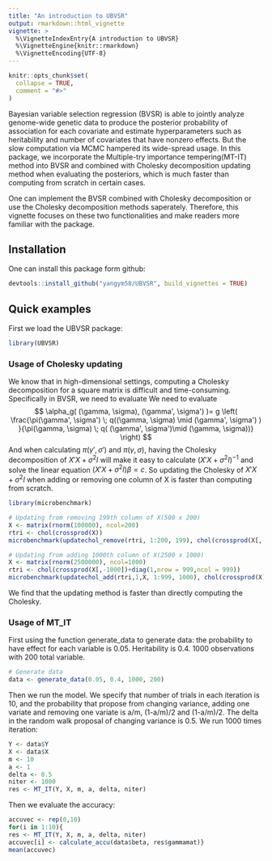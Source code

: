 ```yaml
---
title: "An introduction to UBVSR"
output: rmarkdown::html_vignette
vignette: >
  %\VignetteIndexEntry{A introduction to UBVSR}
  %\VignetteEngine{knitr::rmarkdown}
  %\VignetteEncoding{UTF-8}
---
```


```r
knitr::opts_chunk$set(
  collapse = TRUE,
  comment = "#>"
)
```

Bayesian variable selection regression (BVSR) is able to jointly analyze genome-wide genetic data to produce the posterior probability of association for each covariate and estimate hyperparameters such as heritability and number of covariates that have nonzero effects. But the slow computation via MCMC hampered its wide-spread usage. In this package, we incorporate the Multiple-try importance tempering(MT-IT) method into BVSR and combined with Cholesky decomposition updating method when evaluating the posteriors, which is much faster than computing from scratch in certain cases.

One can implement the BVSR combined with Cholesky decomposition or use the Cholesky decomposition methods saperately. Therefore, this vignette focuses on these two functionalities and make readers more familiar with the package.

## Installation
One can install this package form github:
```r
devtools::install_github("yangym58/UBVSR", build_vignettes = TRUE)
```

## Quick examples
First we load the UBVSR package:
```r
library(UBVSR)
```

### Usage of Cholesky updating
We know that in high-dimensional settings, computing a Cholesky decomposition for a square matrix is difficult and time-consuming. Specifically in BVSR, we need to evaluate 
We need to evaluate 
$$
     \alpha_g( (\gamma, \sigma), (\gamma', \sigma') )= g \left(  \frac{\pi(\gamma', \sigma') \; q((\gamma, \sigma) \mid (\gamma', \sigma') ) }{\pi(\gamma, \sigma) \; q( (\gamma', \sigma')\mid (\gamma, \sigma))} \right)
$$
And when calculating $\pi(\gamma', \sigma')$ and $\pi(\gamma, \sigma)$, having the Cholesky decomposition of $X'X+\sigma^2I$ will make it easy to calculate $(X'X+\sigma^2I)^{-1}$ and solve the linear equation $(X'X+\sigma^2I)\beta=c$. So updating the Cholesky of $X'X+\sigma^2I$ when adding or removing one column of X is faster than computing from scratch.

```r
library(microbenchmark)
```

```r
# Updating from removing 199th column of X(500 x 200)
X <- matrix(rnorm(100000), ncol=200)
rtri <- chol(crossprod(X))
microbenchmark(updatechol_remove(rtri, 1:200, 199), chol(crossprod(X[,-199])))
```
```r
# Updating from adding 1000th column of X(2500 x 1000)
X <- matrix(rnorm(2500000), ncol=1000)
rtri <- chol(crossprod(X[,-1000])+diag(1,nrow = 999,ncol = 999))
microbenchmark(updatechol_add(rtri,1,X, 1:999, 1000), chol(crossprod(X)+diag(1,nrow=1000,ncol=1000)),times = 10)
```
We find that the updating method is faster than directly computing the Cholesky.

### Usage of MT_IT

First using the function generate_data to generate data: the probability to have effect for each variable is 0.05. Heritability is 0.4. 1000 observations with 200 total variable.

```r
# Generate data
data <- generate_data(0.05, 0.4, 1000, 200)
```

Then we run the model. We specify that number of trials in each iteration is 10, and the probability that propose from changing variance, adding one variate and removing one variate is a/m, (1-a/m)/2 and (1-a/m)/2. The delta in the random walk proposal of changing variance is 0.5. We run 1000 times iteration:

```r
Y <- data$Y
X <- data$X
m <- 10
a <- 1
delta <- 0.5
niter <- 1000
res <- MT_IT(Y, X, m, a, delta, niter)
```

Then we evaluate the accuracy:
```r
accuvec <- rep(0,10)
for(i in 1:10){
res <- MT_IT(Y, X, m, a, delta, niter)
accuvec[i] <- calculate_accu(data$beta, res$gammamat)}
mean(accuvec)
```






